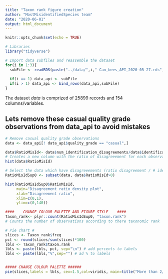 ```yaml
---
title: "Taxon rank figure creation"
author: "MostMisidentifiedSpecies team"
date: "2020-06-01"
output: html_document
---
```


```r
knitr::opts_chunk$set(echo = TRUE)
```

```r

# Libraries
library("tidyverse")

# Import data subfiles and reassemble the dataset
for(i in 1:3){
  subFile <- readRDS(paste("../data/",i,"-Can_bees_API_2020-05-27.rds",sep = ""))
  
  if(i == 1) data_api <- subFile
  if(i > 1) data_api <- bind_rows(data_api,subFile)
}

```

The dataset *data* is comprized of 25899 records and 154 columns/variables.


## Lets remove these casual quality grade observations from data_api to avoid mistakes

```r

# Remove casual quality grade observations
data <- data_api[! data_api$quality_grade == "casual",]

```




```r

data$RatioMisId<- data$num_identification_disagreements/data$identifications_count
# Creates a new column with the ratio of disagreeement for each observation
hist(data$RatioMisId)

# Select the data which have disagreeements (ratio disagreement / # identification > 0)
RatioMisIdSup0 <- subset(data, data$RatioMisId>0)

hist(RatioMisIdSup0$RatioMisId,
     main="Disagreement ratio density plot",
     xlab="Disagreement ratio",
     xlim=c(0,1),
     ylim=c(0,140))

```

```r
####    CHANGE COLOUR PALETTE AND FIGURE STYLE    ####
Taxon_rank<- plyr::count(RatioMisIdSup0, "taxon.rank")
# Counts the number of observations according to there taxonomic rank

# Pie chart # 
slices <- Taxon_rank$freq
pct <- round(slices/sum(slices)*100)
lbls <- Taxon_rank$taxon.rank
lbls <- paste(lbls, pct, sep="\n") # add percents to labels
lbls <- paste(lbls,"%",sep="") # ad % to labels


##### CHANGE COLOUR PALETTE ######
pie(slices,labels = lbls, cex=1.5,col=viridis, main=title("More than 2/3 of the taxa disagreed upon \n are identified to species level", line = -2,cex.main=2))
```